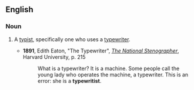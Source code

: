 ==English==

===Noun===
{{en-noun}}

# {{label|en|obsolete}} A [[typist]], specifically one who uses a [[typewriter]].
#* '''1891''', Edith Eaton, "The Typewriter", ''[http://books.google.com/books?id=A4gDAAAAYAAJ&pg=RA5-PA215&dq=typewritist The National Stenographer]'', Harvard University, p. 215
#*: What is a typewriter? It is a machine. Some people call the young lady who operates the machine, a typewriter. This is an error: she is a '''typewritist'''.